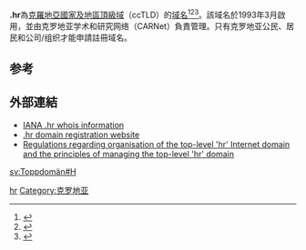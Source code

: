 {{Expand|time=2018-03-31T06:12:27+00:00}}
{{noteTA|G1=地名}}
'''.hr'''為[[克羅地亞|克羅地亞]][[國家及地區頂級域|國家及地區頂級域]]（ccTLD）的[[域名|域名]]<ref>{{Cite book|title=常用电脑词语速查手册|last=何弘主编|first=|publisher=西安：西安出版社|year=2000|isbn=7-80594-644-2|location=|pages=201-202}}</ref><ref>{{Cite book|title=英德汉广播电视技术词典|last=（德）赫伯特·蒂尔曼（Herbert Tillmann）编；梁瑛等译|first=|publisher=北京：中国广播电视出版社|year=2002|isbn=7-5043-3793-5|location=|pages=440-442}}</ref><ref>{{Cite book|title=大学计算机基础|last=刘丕娥主编|first=|publisher=哈尔滨：哈尔滨工业大学出版社|year=2010|isbn=978-7-5603-3056-3|location=|pages=342-345}}</ref>。該域名於1993年3月啟用，並由克罗地亚学术和研究网络（CARNet）負責管理。只有克罗地亚公民、居民和公司/组织才能申請註冊域名。

== 参考 ==
{{reflist}}

== 外部連結 ==

* [http://www.iana.org/root-whois/hr.htm IANA .hr whois information]{{Wayback|url=http://www.iana.org/root-whois/hr.htm |date=20080907093112 }}
* [https://web.archive.org/web/20060613174952/http://noc.srce.hr/ .hr domain registration website]
* [https://web.archive.org/web/20060220010527/http://noc.srce.hr/documents/pdf/HRTLD-regulations.pdf Regulations regarding organisation of the top-level 'hr' Internet domain and the principles of managing the top-level 'hr' domain]

{{网络小作品}}

{{CcTLD}}

[[Category:國家及地區頂級域|hr]]
[[Category:克罗地亚|Category:克罗地亚]]

[[sv:Toppdomän#H|sv:Toppdomän#H]]